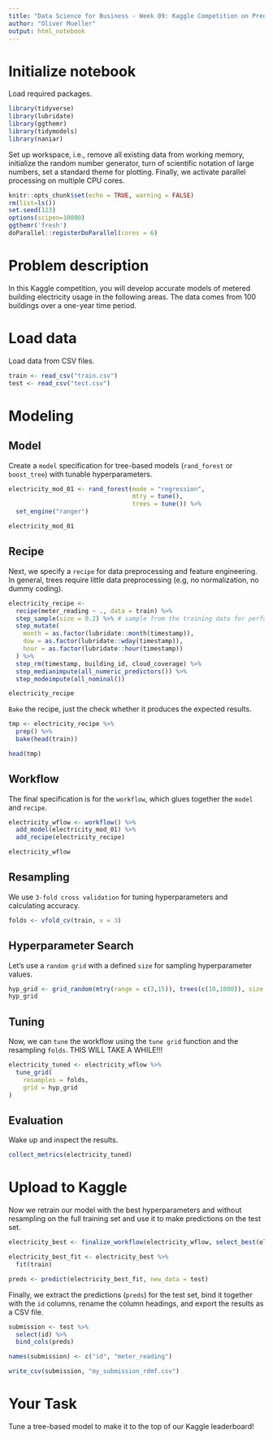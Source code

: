 ```yaml
---
title: "Data Science for Business - Week 09: Kaggle Competition on Prediction of Elecricity Consumption (Random Forest)"
author: "Oliver Mueller"
output: html_notebook
---
```


# Initialize notebook

Load required packages.

```r
library(tidyverse)
library(lubridate)
library(ggthemr)
library(tidymodels)
library(naniar)

```

Set up workspace, i.e., remove all existing data from working memory, initialize the random number generator, turn of scientific notation of large numbers, set a standard theme for plotting. Finally, we activate parallel processing on multiple CPU cores.

```r
knitr::opts_chunk$set(echo = TRUE, warning = FALSE)
rm(list=ls())
set.seed(123)
options(scipen=10000)
ggthemr('fresh')
doParallel::registerDoParallel(cores = 6)

```

# Problem description

In this Kaggle competition, you will develop accurate models of metered building electricity usage in the following areas. The data comes from 100 buildings over a one-year time period.

# Load data

Load data from CSV files.

```r
train <- read_csv("train.csv")
test <- read_csv("test.csv")

```

# Modeling

## Model

Create a `model` specification for tree-based models (`rand_forest` or `boost_tree`) with tunable hyperparameters.

```r
electricity_mod_01 <- rand_forest(mode = "regression", 
                                  mtry = tune(), 
                                  trees = tune()) %>%
  set_engine("ranger")

electricity_mod_01

```

## Recipe

Next, we specify a `recipe` for data preprocessing and feature engineering. In general, trees require little data preprocessing (e.g, no normalization, no dummy coding).

```r
electricity_recipe <- 
  recipe(meter_reading ~ ., data = train) %>%
  step_sample(size = 0.2) %>% # sample from the training data for performance reasons
  step_mutate(
    month = as.factor(lubridate::month(timestamp)),
    dow = as.factor(lubridate::wday(timestamp)),
    hour = as.factor(lubridate::hour(timestamp))
  ) %>% 
  step_rm(timestamp, building_id, cloud_coverage) %>% 
  step_medianimpute(all_numeric_predictors()) %>% 
  step_modeimpute(all_nominal())

electricity_recipe

```

`Bake` the recipe, just the check whether it produces the expected results.

```r
tmp <- electricity_recipe %>% 
  prep() %>% 
  bake(head(train))

head(tmp)

```

## Workflow

The final specification is for the `workflow`, which glues together the `model` and `recipe`.

```r
electricity_wflow <- workflow() %>% 
  add_model(electricity_mod_01) %>% 
  add_recipe(electricity_recipe)

electricity_wflow

```

## Resampling

We use `3-fold cross validation` for tuning hyperparameters and calculating accuracy.

```r
folds <- vfold_cv(train, v = 3)

```

## Hyperparameter Search

Let's use a `random grid` with a defined `size` for sampling hyperparameter values.

```r
hyp_grid <- grid_random(mtry(range = c(3,15)), trees(c(10,1000)), size = 10)
hyp_grid

```

## Tuning

Now, we can `tune` the workflow using the `tune grid` function and the resampling `folds`. THIS WILL TAKE A WHILE!!!

```r
electricity_tuned <- electricity_wflow %>% 
  tune_grid(
    resamples = folds,
    grid = hyp_grid
)

```

## Evaluation

Wake up and inspect the results.

```r
collect_metrics(electricity_tuned)

```

# Upload to Kaggle

Now we retrain our model with the best hyperparameters and without resampling on the full training set and use it to make predictions on the test set.

```r
electricity_best <- finalize_workflow(electricity_wflow, select_best(electricity_tuned, "rmse"))

electricity_best_fit <- electricity_best %>% 
  fit(train)

preds <- predict(electricity_best_fit, new_data = test)

```

Finally, we extract the predictions (`preds`) for the test set, bind it together with the `id` columns, rename the column headings, and export the results as a CSV file.

```r
submission <- test %>%
  select(id) %>% 
  bind_cols(preds)

names(submission) <- c("id", "meter_reading")

write_csv(submission, "my_submission_rdmf.csv")

```

# Your Task

Tune a tree-based model to make it to the top of our Kaggle leaderboard!

